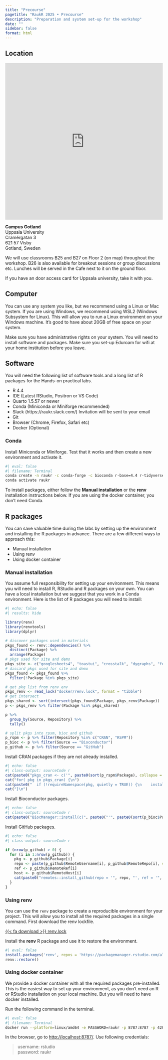 ```yaml
---
title: "Precourse"
pagetitle: "RaukR 2025 • Precourse"
description: "Preparation and system set-up for the workshop"
date: ""
sidebar: false
format: html
---
```


## Location

<iframe width="100%" height="500px" frameBorder="0" scrolling="no" marginHeight="0" marginWidth="0" src="https://use.mazemap.com/embed.html#v=1&amp;campusid=100&amp;zlevel=2&amp;center=18.288745,57.639640&amp;zoom=19.8&amp;sharepoitype=poi&amp;sharepoi=293352&amp;utm_medium=iframe" allow="geolocation" title="Campus Gotland"></iframe>

**Campus Gotland**  
Uppsala University  
Cramérgatan 3  
621 57 Visby  
Gotland, Sweden  

We will use classrooms B25 and B27 on Floor 2 (on map) throughout the workshop. B26 is also available for breakout sessions or group discussions etc. Lunches will be served in the Cafe next to it on the ground floor.

::: {.callout-tip}
If you have an door access card for Uppsala university, take it with you.
:::

## Computer

You can use any system you like, but we recommend using a Linux or Mac system. If you are using Windows, we recommend using WSL2 (Windows Subsystem for Linux). This will allow you to run a Linux environment on your Windows machine. It's good to have about 20GB of free space on your system.

::: {.callout-warning}
Make sure you have administrative rights on your system. You will need to install software and packages. Make sure you set-up Eduroam for wifi at your home institution before you leave.
:::

## Software

You will need the following list of software tools and a long list of R packages for the Hands-on practical labs.

- R 4.4
- IDE (Latest RStudio, Positron or VS Code)
- Quarto 1.5.57 or newer
- Conda (Miniconda or Miniforge recommended)
- Slack (https://raukr.slack.com/) Invitation will be sent to your email
- Git
- Browser (Chrome, Firefox, Safari etc)
- Docker (Optional)

### Conda

Install Miniconda or Miniforge. Test that it works and then create a new environment and activate it.

```sh
#| eval: false
#| filename: Terminal
conda create -n raukr -c conda-forge -c bioconda r-base=4.4 r-tidyverse r-essentials r-svglite quarto freetype libpng libxml2 pkg-config zlib xz bioconda::htslib
conda activate raukr
```

To install packages, either follow the **Manual installation** or the **renv** installation instructions below. If you are using the docker container, you don't need Conda.

## R packages

You can save valuable time during the labs by setting up the environment and installing the R packages in advance. There are a few different ways to approach this:

- Manual installation
- Using renv
- Using docker container

### Manual installation

You assume full responsibility for setting up your environment. This means you will need to install R, RStudio and R packages on your own. You can have a local installation but we suggest that you work in a Conda environment. Here is the list of R packages you will need to install:

```r
#| echo: false
#| results: hide

library(renv)
library(renvtools)
library(dplyr)

# discover packages used in materials
pkgs_found <- renv::dependencies() %>%
  distinct(Package) %>%
  arrange(Package)
# pkgs used for site and demo
pkgs_site <- c("googlesheets4", "toastui", "crosstalk", "dygraphs", "formattable", "highcharter", "networkD3", "reactable", "leaflet", "htmlTable", "renvtools")
# discard pkgs used for site and demo
pkgs_found <- pkgs_found %>%
  filter(!Package %in% pkgs_site)

# get pkg list from renv env
pkgs_renv <- read_lock("docker/renv.lock", format = "tibble")
# get intersect
pkgs_shared <- sort(intersect(pkgs_found$Package, pkgs_renv$Package))
p <- pkgs_renv %>% filter(Package %in% pkgs_shared)

p %>%
  group_by(Source, Repository) %>%
  tally()

# split pkgs into rpsm, bioc and github
p_rspm <- p %>% filter(Repository %in% c("CRAN", "RSPM"))
p_bioc <- p %>% filter(Source == "Bioconductor")
p_github <- p %>% filter(Source == "GitHub")
```

Install CRAN packages if they are not already installed.

```r
#| echo: false
#| class-output: sourceCode r
cat(paste0("pkgs_cran <- c('", paste0(sort(p_rspm$Package), collapse = "', '"), "')\n\n"))
cat("for( pkg in pkgs_cran) {\n")
cat(paste0("  if (!requireNamespace(pkg, quietly = TRUE)) {\n    install.packages(pkg, repos = 'https://packagemanager.rstudio.com/all/latest', verbose = TRUE)\n  }\n"))
cat("}\n")
```

Install Bioconductor packages.

```r
#| echo: false
#| class-output: sourceCode r
cat(paste0("BiocManager::install(c(", paste0("'", paste0(sort(p_bioc$Package), collapse = "','"), "'"), "), update = TRUE, ask = FALSE)"))
```

Install GitHub packages.

```r
#| echo: false
#| class-output: sourceCode r

if (nrow(p_github) > 0) {
  for (i in 1:nrow(p_github)) {
    pkg <- p_github$Package[i]
    repo <- paste(p_github$RemoteUsername[i], p_github$RemoteRepo[i], sep = "/")
    ref <- p_github$RemoteRef[i]
    host <- p_github$RemoteHost[i]
    cat(paste0("remotes::install_github(repo = '", repo, "', ref = '", ref, "', host = '", host, "')\n"))
  }
}
```

### Using renv

You can use the `renv` package to create a reproducible environment for your project. This will allow you to install all the required packages in a single command. First download the renv lockfile.

<a class="btn btn-primary btn-sm" href="https://raw.githubusercontent.com/NBISweden/raukr-2025/refs/heads/main/docker/renv.lock" role="button" target="_blank">{{< fa download >}} renv.lock</a>

Install the **renv** R package and use it to restore the environment.

```r
#| eval: false
install.packages('renv', repos = 'https://packagemanager.rstudio.com/all/latest', verbose = TRUE)
renv::restore()
```

### Using docker container

We provide a docker container with all the required packages pre-installed. This is the easiest way to set up your environment, as you don't need an R or RStudio installation on your local machine. But you will need to have docker installed. 

Run the following command in the terminal.

```sh
#| eval: false
#| filename: Terminal
docker run --platform=linux/amd64 -e PASSWORD=raukr -p 8787:8787 -p 4200:4200 -v ${PWD}:/home/rstudio/work ghcr.io/nbisweden/workshop-raukr:latest
```

In the browser, go to [http://localhost:8787/](http://localhost:8787/). Use following credentials:

> username: rstudio  
> password: raukr
